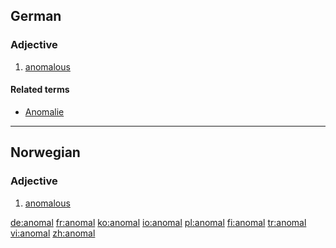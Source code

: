 ==German==

===Adjective===
{{de-adj|comparative=anomaler|superlative=anomalsten}}

# [[anomalous]]

====Related terms====
* [[Anomalie]]

----

==Norwegian==

===Adjective===
{{head|no|adjective}}

# [[anomalous]]

[[de:anomal]]
[[fr:anomal]]
[[ko:anomal]]
[[io:anomal]]
[[pl:anomal]]
[[fi:anomal]]
[[tr:anomal]]
[[vi:anomal]]
[[zh:anomal]]